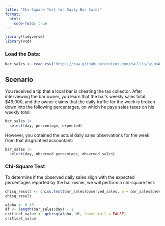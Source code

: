 ```yaml
---
title: "Chi-Square Test for Daily Bar Sales"
format:
  html:
    code-fold: true
---
```


```r
library(tidyverse)
library(vcd)
```

### Load the Data:

```r
bar_sales <- read_csv("https://raw.githubusercontent.com/dwillis/jour405_files/main/bar_sales.csv")
```


## Scenario

You received a tip that a local bar is cheating the tax collector. After interviewing the bar owner, you learn that the bar's weekly sales total $49,000, and the owner claims that the daily traffic for the week is broken down into the following percentages, on which he pays sales taxes on his weekly total:

```r
bar_sales |> 
  select(day, percentage, expected)
```

However, you obtained the actual daily sales observations for the week from that disgruntled accountant:

```r
bar_sales |> 
  select(day, observed_percentage, observed_sales)
```


### Chi-Square Test

To determine if the observed daily sales align with the expected percentages reported by the bar owner, we will perform a chi-square test:

```r
chisq_result <- chisq.test(bar_sales$observed_sales, p = bar_sales$percentage)
chisq_result
```

```r
alpha <- 0.10
df <- length(bar_sales$day) - 1
critical_value <- qchisq(alpha, df, lower.tail = FALSE)
critical_value
```

